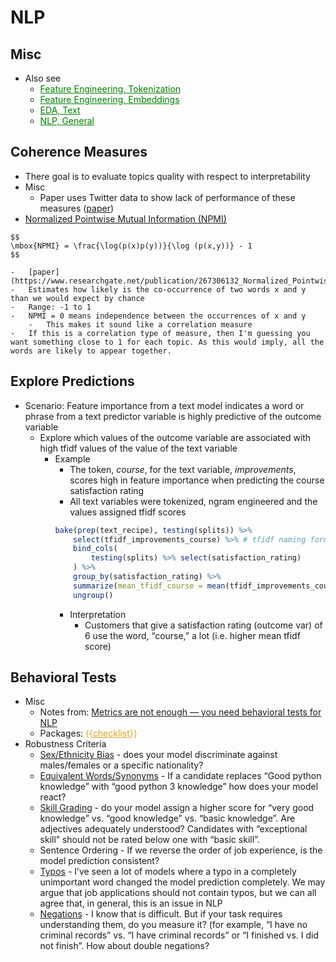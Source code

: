 # NLP {#sec-diag-nlp .unnumbered}

## Misc {#sec-diag-nlp-misc .unnumbered}

-   Also see
    -   [Feature Engineering, Tokenization](feature-engineering-tokenization.qmd#sec-feat-eng-tok){style="color: green"}
    -   [Feature Engineering, Embeddings](feature-engineering-embeddings.qmd#sec-feat-eng-emb){style="color: green"}
    -   [EDA, Text](eda-text.qmd#sec-eda-text){style="color: green"}
    -   [NLP, General](nlp-general.qmd#sec-nlp-gen){style="color: green"}

## Coherence Measures {#sec-diag-nlp-cohmeas .unnumbered}

-   There goal is to evaluate topics quality with respect to interpretability
-   Misc
    -   Paper uses Twitter data to show lack of performance of these measures ([paper](https://aclanthology.org/2021.naacl-main.300/))

-    [Normalized Pointwise Mutual Information (NPMI)]{.underline}

    $$
    \mbox{NPMI} = \frac{\log(p(x)p(y))}{\log (p(x,y))} - 1
    $$

    -   [paper](https://www.researchgate.net/publication/267306132_Normalized_Pointwise_Mutual_Information_in_Collocation_Extraction)
    -   Estimates how likely is the co-occurrence of two words x and y than we would expect by chance
    -   Range: -1 to 1
    -   NPMI = 0 means independence between the occurrences of x and y
        -   This makes it sound like a correlation measure
    -   If this is a correlation type of measure, then I'm guessing you want something close to 1 for each topic. As this would imply, all the words are likely to appear together.

## Explore Predictions{#sec-diag-nlp-exppred .unnumbered}

-   Scenario: Feature importance from a text model indicates a word or phrase from a text predictor variable is highly predictive of the outcome variable
    -   Explore which values of the outcome variable are associated with high tfidf values of the value of the text variable
        -   [Example]{.ribbon-highlight}
            -   The token, *course*, for the text variable, *improvements*, scores high in feature importance when predicting the course satisfaction rating
            -   All text variables were tokenized, ngram engineered and the values assigned tfidf scores
            
            ```r        
            bake(prep(text_recipe), testing(splits)) %>%
                select(tfidf_improvements_course) %>% # tfidf naming format is tfidf_textColumn_token
                bind_cols(
                    testing(splits) %>% select(satisfaction_rating)
                ) %>%
                group_by(satisfaction_rating) %>%
                summarize(mean_tfidf_course = mean(tfidf_improvements_course)) %>%
                ungroup()
            ```
            
            -   Interpretation
                -   Customers that give a satisfaction rating (outcome var) of 6 use the word, "course," a lot (i.e. higher mean tfidf score)

## Behavioral Tests {#sec-diag-nlp-behtest .unnumbered}

-   Misc
    -   Notes from: [Metrics are not enough --- you need behavioral tests for NLP](https://towardsdatascience.com/metrics-are-not-enough-you-need-behavioral-tests-for-nlp-5e7bb600aa57)
    -   Packages: [{{]{style="color: goldenrod"}[checklist](https://github.com/marcotcr/checklist){style="color: goldenrod"}[}}]{style="color: goldenrod"}
-   Robustness Criteria
    -   [Sex/Ethnicity Bias]{.underline} - does your model discriminate against males/females or a specific nationality?
    -   [Equivalent Words/Synonyms]{.underline} - If a candidate replaces "Good python knowledge" with "good python 3 knowledge" how does your model react?
    -   [Skill Grading]{.underline} - do your model assign a higher score for "very good knowledge" vs. "good knowledge" vs. "basic knowledge". Are adjectives adequately understood? Candidates with "exceptional skill" should not be rated below one with "basic skill".
    -   Sentence Ordering - If we reverse the order of job experience, is the model prediction consistent?
    -   [Typos]{.underline} - I've seen a lot of models where a typo in a completely unimportant word changed the model prediction completely. We may argue that job applications should not contain typos, but we can all agree that, in general, this is an issue in NLP
    -   [Negations]{.underline} - I know that is difficult. But if your task requires understanding them, do you measure it? (for example, "I have no criminal records" vs. "I have criminal records" or "I finished vs. I did not finish". How about double negations?
